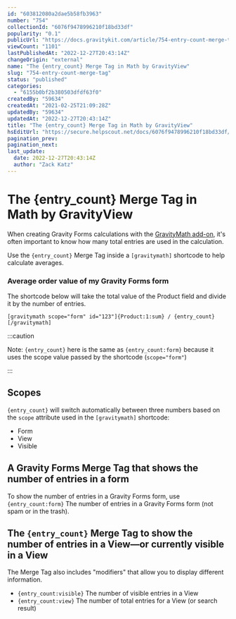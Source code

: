 ```yaml
---
id: "603812080a2dae5b58fb3963"
number: "754"
collectionId: "6076f9478996210f18bd33df"
popularity: "0.1"
publicUrl: "https://docs.gravitykit.com/article/754-entry-count-merge-tag"
viewCount: "1101"
lastPublishedAt: "2022-12-27T20:43:14Z"
changeOrigin: "external"
name: "The {entry_count} Merge Tag in Math by GravityView"
slug: "754-entry-count-merge-tag"
status: "published"
categories: 
  - "6155b0bf2b380503dfdf63f0"
createdBy: "59634"
createdAt: "2021-02-25T21:09:28Z"
updatedBy: "59634"
updatedAt: "2022-12-27T20:43:14Z"
title: "The {entry_count} Merge Tag in Math by GravityView"
hsEditUrl: "https://secure.helpscout.net/docs/6076f9478996210f18bd33df/article/603812080a2dae5b58fb3963"
pagination_prev: 
pagination_next: 
last_update:
  date: 2022-12-27T20:43:14Z
  author: "Zack Katz"
---
```


# The {entry_count} Merge Tag in Math by GravityView

When creating Gravity Forms calculations with the [GravityMath add-on](https://www.gravitykit.com/extensions/math), it's often important to know how many total entries are used in the calculation.

Use the `{entry_count}` Merge Tag inside a `[gravitymath]` shortcode to help calculate averages.

### Average order value of my Gravity Forms form

The shortcode below will take the total value of the Product field and divide it by the number of entries.

`[gravitymath scope="form" id="123"]{Product:1:sum} / {entry_count}[/gravitymath]`


:::caution

Note: `{entry_count}` here is the same as `{entry_count:form}` because it uses the scope value passed by the shortcode (`scope="form"`)

:::

 ## Scopes

`{entry_count}` will switch automatically between three numbers based on the `scope` attribute used in the `[gravitymath]` shortcode:

- Form
- View
- Visible

## A Gravity Forms Merge Tag that shows the number of entries in a form

To show the number of entries in a Gravity Forms form, use `{entry_count:form}` The number of entries in a Gravity Forms form (not spam or in the trash).

## The `{entry_count}` Merge Tag to show the number of entries in a View—or currently visible in a View

The Merge Tag also includes "modifiers" that allow you to display different information.

- `{entry_count:visible}` The number of visible entries in a View
- `{entry_count:view}` The number of total entries for a View (or search result)